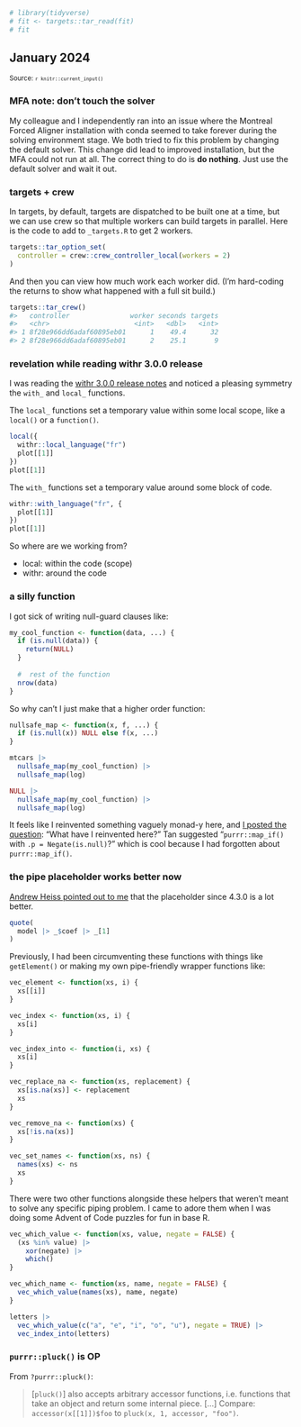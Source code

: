 <!--- Timestamp to trigger book rebuilds: `r Sys.time()` --->

```r
# library(tidyverse)
# fit <- targets::tar_read(fit)
# fit
```

## January 2024

<small>Source: <code>`r knitr::current_input()`</code></small>


### MFA note: don't touch the solver

My colleague and I independently ran into an issue where the Montreal
Forced Aligner installation with conda seemed to take forever during the
solving environment stage. We both tried to fix this problem by changing
the default solver. This change did lead to improved installation, but
the MFA could not run at all. The correct thing to do is **do nothing**.
Just use the default solver and wait it out.

### targets + crew

In targets, by default, targets are dispatched to be built one at a
time, but we can use crew so that multiple workers can build targets in
parallel. Here is the code to add to `_targets.R` to get 2 workers.

```r
targets::tar_option_set(
  controller = crew::crew_controller_local(workers = 2)
)
```

And then you can view how much work each worker did. (I'm hard-coding
the returns to show what happened with a full sit build.)

```r
targets::tar_crew()
#>   controller               worker seconds targets
#>   <chr>                     <int>   <dbl>   <int>
#> 1 8f28e966dd6adaf60895eb01      1    49.4      32
#> 2 8f28e966dd6adaf60895eb01      2    25.1       9
```

### revelation while reading withr 3.0.0 release

I was reading the [withr 3.0.0 release
notes](https://www.tidyverse.org/blog/2024/01/withr-3-0-0/) and noticed
a pleasing symmetry the `with_` and `local_` functions.

The `local_` functions set a temporary value within some local scope,
like a `local()` or a `function()`.

```r
local({
  withr::local_language("fr")
  plot[[1]]
})
plot[[1]]
```

The `with_` functions set a temporary value around some block of code.

```r
withr::with_language("fr", {
  plot[[1]]
})
plot[[1]]
```

So where are we working from?

- local: within the code (scope)
- withr: around the code

### a silly function

I got sick of writing null-guard clauses like:

```r
my_cool_function <- function(data, ...) {
  if (is.null(data)) { 
    return(NULL)
  }
  
  #  rest of the function
  nrow(data)
}
```

So why can't I just make that a higher order function:

```r
nullsafe_map <- function(x, f, ...) {
  if (is.null(x)) NULL else f(x, ...)
}

mtcars |> 
  nullsafe_map(my_cool_function) |> 
  nullsafe_map(log)

NULL |> 
  nullsafe_map(my_cool_function) |> 
  nullsafe_map(log)
```

It feels like I reinvented something vaguely monad-y here, and [I posted
the
question](https://staging.bsky.app/profile/tjmahr.com/post/3kiq3hhlvis2m):
"What have I reinvented here?" Tan suggested "`purrr::map_if()` with `.p
= Negate(is.null)`?" which is cool because I had forgotten about
`purrr::map_if()`.

### the pipe placeholder works better now

[Andrew Heiss pointed out to
me](https://staging.bsky.app/profile/andrew.heiss.phd/post/3ki4b46li6l2y)
that the placeholder since 4.3.0 is a lot better. 

```r
quote(
  model |> _$coef |> _[1]
) 
```

Previously, I had been circumventing these functions with things like
`getElement()` or making my own pipe-friendly wrapper functions like:

```r
vec_element <- function(xs, i) {
  xs[[i]]
}

vec_index <- function(xs, i) {
  xs[i]
}

vec_index_into <- function(i, xs) {
  xs[i]
}

vec_replace_na <- function(xs, replacement) {
  xs[is.na(xs)] <- replacement
  xs
}

vec_remove_na <- function(xs) {
  xs[!is.na(xs)]
}

vec_set_names <- function(xs, ns) {
  names(xs) <- ns
  xs
}
```

There were two other functions alongside these helpers that weren't
meant to solve any specific piping problem. I came to adore them when
I was doing some Advent of Code puzzles for fun in base R.

```r
vec_which_value <- function(xs, value, negate = FALSE) {
  (xs %in% value) |>
    xor(negate) |>
    which()
}

vec_which_name <- function(xs, name, negate = FALSE) {
  vec_which_value(names(xs), name, negate)
}

letters |> 
  vec_which_value(c("a", "e", "i", "o", "u"), negate = TRUE) |> 
  vec_index_into(letters)
```

### `purrr::pluck()` is OP

From `?purrr::pluck()`:

> [`pluck()`] also accepts arbitrary accessor functions, i.e.
> functions that take an object and return some internal piece. [...]
> Compare: `accessor(x[[1]])$foo` to `pluck(x, 1, accessor, "foo")`.

